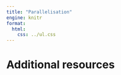 ```yaml
---
title: "Parallelisation"
engine: knitr
format:
  html:
    css: ../ul.css
---
```




# Additional resources
